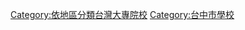 {{Commonscat|Universities and colleges in Taichung}}

[[Category:依地區分類台灣大專院校|Category:依地區分類台灣大專院校]]
[[Category:台中市學校|Category:台中市學校]]